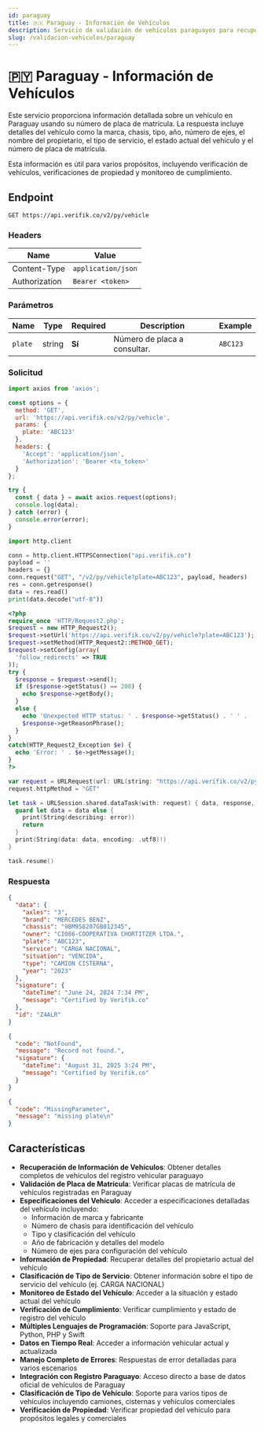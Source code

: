 ```yaml
---
id: paraguay
title: 🇵🇾 Paraguay - Información de Vehículos
description: Servicio de validación de vehículos paraguayos para recuperar información integral de vehículos por placa de matrícula
slug: /validacion-vehiculos/paraguay
---
```



# 🇵🇾 Paraguay - Información de Vehículos

Este servicio proporciona información detallada sobre un vehículo en Paraguay usando su número de placa de matrícula. La respuesta incluye detalles del vehículo como la marca, chasis, tipo, año, número de ejes, el nombre del propietario, el tipo de servicio, el estado actual del vehículo y el número de placa de matrícula.

Esta información es útil para varios propósitos, incluyendo verificación de vehículos, verificaciones de propiedad y monitoreo de cumplimiento.

## Endpoint

```
GET https://api.verifik.co/v2/py/vehicle
```

### Headers

| Name          | Value              |
| ------------- | ------------------ |
| Content-Type  | `application/json` |
| Authorization | `Bearer <token>`   |

### Parámetros

| Name | Type | Required | Description | Example |
| ---- | ---- | -------- | ----------- | ------- |
| `plate` | string | **Sí** | Número de placa a consultar. | `ABC123` |

### Solicitud

<Tabs>
  <TabItem value="javascript" label="JavaScript">

```javascript
import axios from 'axios';

const options = {
  method: 'GET',
  url: 'https://api.verifik.co/v2/py/vehicle',
  params: {
    plate: 'ABC123'
  },
  headers: {
    'Accept': 'application/json',
    'Authorization': 'Bearer <tu_token>'
  }
};

try {
  const { data } = await axios.request(options);
  console.log(data);
} catch (error) {
  console.error(error);
}
```

  </TabItem>
  <TabItem value="python" label="Python">

```python
import http.client

conn = http.client.HTTPSConnection("api.verifik.co")
payload = ''
headers = {}
conn.request("GET", "/v2/py/vehicle?plate=ABC123", payload, headers)
res = conn.getresponse()
data = res.read()
print(data.decode("utf-8"))
```

  </TabItem>
  <TabItem value="php" label="PHP">

```php
<?php
require_once 'HTTP/Request2.php';
$request = new HTTP_Request2();
$request->setUrl('https://api.verifik.co/v2/py/vehicle?plate=ABC123');
$request->setMethod(HTTP_Request2::METHOD_GET);
$request->setConfig(array(
  'follow_redirects' => TRUE
));
try {
  $response = $request->send();
  if ($response->getStatus() == 200) {
    echo $response->getBody();
  }
  else {
    echo 'Unexpected HTTP status: ' . $response->getStatus() . ' ' .
    $response->getReasonPhrase();
  }
}
catch(HTTP_Request2_Exception $e) {
  echo 'Error: ' . $e->getMessage();
}
?>
```

  </TabItem>
  <TabItem value="swift" label="Swift">

```swift
var request = URLRequest(url: URL(string: "https://api.verifik.co/v2/py/vehicle?plate=ABC123")!,timeoutInterval: Double.infinity)
request.httpMethod = "GET"

let task = URLSession.shared.dataTask(with: request) { data, response, error in 
  guard let data = data else {
    print(String(describing: error))
    return
  }
  print(String(data: data, encoding: .utf8)!)
}

task.resume()
```

  </TabItem>
</Tabs>

### Respuesta

<Tabs>
  <TabItem value="200" label="200">

```json
{
  "data": {
    "axles": "3",
    "brand": "MERCEDES BENZ",
    "chassis": "9BM958207GB012345",
    "owner": "CI086-COOPERATIVA CHORTITZER LTDA.",
    "plate": "ABC123",
    "service": "CARGA NACIONAL",
    "situation": "VENCIDA",
    "type": "CAMION CISTERNA",
    "year": "2023"
  },
  "signature": {
    "dateTime": "June 24, 2024 7:34 PM",
    "message": "Certified by Verifik.co"
  },
  "id": "Z4ALR"
}
```

  </TabItem>
  <TabItem value="404" label="404">

```json
{
  "code": "NotFound",
  "message": "Record not found.",
  "signature": {
    "dateTime": "August 31, 2025 3:24 PM",
    "message": "Certified by Verifik.co"
  }
}
```

  </TabItem>
  <TabItem value="409" label="409">

```json
{
  "code": "MissingParameter",
  "message": "missing plate\n"
}
```

  </TabItem>
</Tabs>

## Características

- **Recuperación de Información de Vehículos**: Obtener detalles completos de vehículos del registro vehicular paraguayo
- **Validación de Placa de Matrícula**: Verificar placas de matrícula de vehículos registradas en Paraguay
- **Especificaciones del Vehículo**: Acceder a especificaciones detalladas del vehículo incluyendo:
  - Información de marca y fabricante
  - Número de chasis para identificación del vehículo
  - Tipo y clasificación del vehículo
  - Año de fabricación y detalles del modelo
  - Número de ejes para configuración del vehículo
- **Información de Propiedad**: Recuperar detalles del propietario actual del vehículo
- **Clasificación de Tipo de Servicio**: Obtener información sobre el tipo de servicio del vehículo (ej. CARGA NACIONAL)
- **Monitoreo de Estado del Vehículo**: Acceder a la situación y estado actual del vehículo
- **Verificación de Cumplimiento**: Verificar cumplimiento y estado de registro del vehículo
- **Múltiples Lenguajes de Programación**: Soporte para JavaScript, Python, PHP y Swift
- **Datos en Tiempo Real**: Acceder a información vehicular actual y actualizada
- **Manejo Completo de Errores**: Respuestas de error detalladas para varios escenarios
- **Integración con Registro Paraguayo**: Acceso directo a base de datos oficial de vehículos de Paraguay
- **Clasificación de Tipo de Vehículo**: Soporte para varios tipos de vehículos incluyendo camiones, cisternas y vehículos comerciales
- **Verificación de Propiedad**: Verificar propiedad del vehículo para propósitos legales y comerciales

